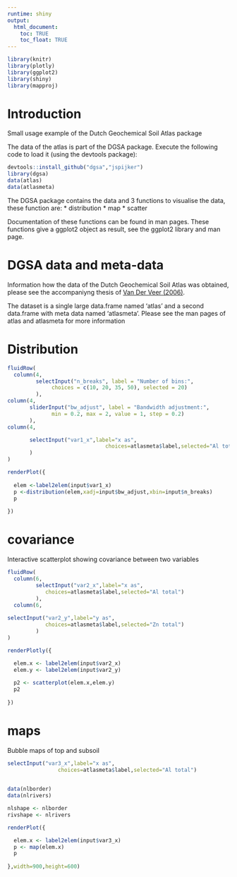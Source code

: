 ```yaml
---
runtime: shiny
output: 
  html_document:
    toc: TRUE
    toc_float: TRUE
---
```



```r
library(knitr)
library(plotly)
library(ggplot2)
library(shiny)
library(mapproj)

```


# Introduction

Small usage example of the Dutch Geochemical Soil Atlas package

The data of the atlas is part of the DGSA package. Execute the following code to load it (using the devtools package):

```r
devtools::install_github("dgsa","jspijker")
library(dgsa)
data(atlas)
data(atlasmeta)

```

The DGSA package contains the data and 3 functions to visualise the data, these function are:
 * distribution
 * map
 * scatter
 
Documentation of these functions can be found in man pages. These functions give a ggplot2 object as result, see the ggplot2 library and man page.

# DGSA data and meta-data

Information how the data of the Dutch Geochemical Soil Atlas was obtained, please see the accompaniyng thesis of [Van Der Veer (2006)](https://dspace.library.uu.nl/handle/1874/13275).

The dataset is a single large data.frame named 'atlas' and a second data.frame with meta data named 'atlasmeta'. Please see the man pages of atlas and atlasmeta for more information

# Distribution

```r

fluidRow(
  column(4,
         selectInput("n_breaks", label = "Number of bins:",
              choices = c(10, 20, 35, 50), selected = 20)
         ),
column(4,
       sliderInput("bw_adjust", label = "Bandwidth adjustment:",
              min = 0.2, max = 2, value = 1, step = 0.2)
       ),
column(4,

       selectInput("var1_x",label="x as",
			                   choices=atlasmeta$label,selected="Al total")
       )
)

```

```r
renderPlot({
  
  elem <-label2elem(input$var1_x)
  p <-distribution(elem,xadj=input$bw_adjust,xbin=input$n_breaks)
  p
  
})
```

# covariance

Interactive scatterplot showing covariance between two variables

```r
fluidRow(
  column(6,
         selectInput("var2_x",label="x as",
			choices=atlasmeta$label,selected="Al total")
         ),
  column(6,
         
selectInput("var2_y",label="y as",
			choices=atlasmeta$label,selected="Zn total")
         )
)

```

```r
renderPlotly({

  elem.x <- label2elem(input$var2_x)
  elem.y <- label2elem(input$var2_y)
  
  p2 <- scatterplot(elem.x,elem.y)  
  p2
  
})
```

# maps

Bubble maps of top and subsoil

```r

selectInput("var3_x",label="x as",
            	choices=atlasmeta$label,selected="Al total")
			

```

```r

data(nlborder)
data(nlrivers)

nlshape <- nlborder
rivshape <- nlrivers

renderPlot({

  elem.x <- label2elem(input$var3_x)
  p <- map(elem.x)
  p
    
},width=900,height=600)
```




